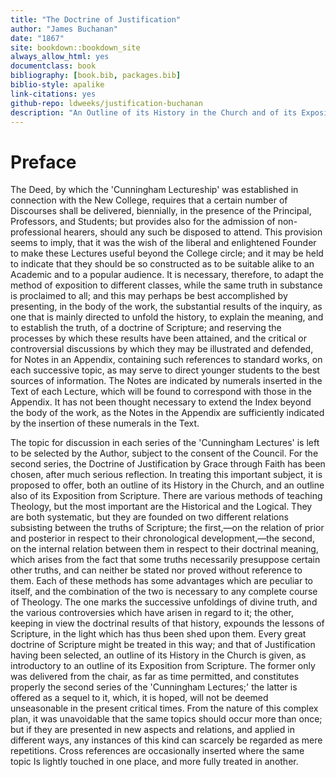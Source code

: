 ```yaml
--- 
title: "The Doctrine of Justification"
author: "James Buchanan"
date: "1867"
site: bookdown::bookdown_site
always_allow_html: yes
documentclass: book
bibliography: [book.bib, packages.bib]
biblio-style: apalike
link-citations: yes
github-repo: ldweeks/justification-buchanan
description: "An Outline of its History in the Church and of its Exposition from Scripture"
---
```


# Preface {-}

The Deed, by which the \'Cunningham Lectureship\' was established in connection with the New College, requires that a certain number of Discourses shall be delivered, biennially, in the presence of the Principal, Professors, and Students; but provides also for the admission of non-professional hearers, should any such be disposed to attend. This provision seems to imply, that it was the wish of the liberal and enlightened Founder to make these Lectures useful beyond the College circle; and it may be held to indicate that they should be so constructed as to be suitable alike to an Academic and to a popular audience. It is necessary, therefore, to adapt the method of exposition to different classes, while the same truth in substance is proclaimed to all; and this may perhaps be best accomplished by presenting, in the body of the work, the substantial results of the inquiry, as one that is mainly directed to unfold the history, to explain the meaning, and to establish the truth, of a doctrine of Scripture; and reserving the processes by which these results have been attained, and the critical or controversial discussions by which they may be illustrated and defended, for Notes in an Appendix, containing such references to standard works, on each successive topic, as may serve to direct younger students to the best sources of information. The Notes are indicated by numerals inserted in the Text of each Lecture, which will be found to correspond with those in the Appendix. It has not been thought necessary to extend the Index beyond the body of the work, as the Notes in the Appendix are sufficiently indicated by the insertion of these numerals in the Text.

The topic for discussion in each series of the \'Cunningham Lectures\' is left to be selected by the Author, subject to the consent of the Council. For the second series, the Doctrine of Justification by Grace through Faith has been chosen, after much serious reflection. In treating this important subject, it is proposed to offer, both an outline of its History in the Church, and an outline also of its Exposition from Scripture. There are various methods of teaching Theology, but the most important are the Historical and the Logical. They are both systematic, but they are founded on two different relations subsisting between the truths of Scripture; the first,---on the relation of prior and posterior in respect to their chronological development,---the second, on the internal relation between them in respect to their doctrinal meaning, which arises from the fact that some truths necessarily presuppose certain other truths, and can neither be stated nor proved without reference to them. Each of these methods has some advantages which are peculiar to itself, and the combination of the two is necessary to any complete course of Theology. The one marks the successive unfoldings of divine truth, and the various controversies which have arisen in regard to it; the other, keeping in view the doctrinal results of that history, expounds the lessons of Scripture, in the light which has thus been shed upon them. Every great doctrine of Scripture might be treated in this way; and that of Justification having been selected, an outline of its History in the Church is given, as introductory to an outline of its Exposition from Scripture. The former only was delivered from the chair, as far as time permitted, and constitutes properly the second series of the \'Cunningham Lectures;\' the latter is offered as a sequel to it, which, it is hoped, will not be deemed unseasonable in the present critical times. From the nature of this complex plan, it was unavoidable that the same topics should occur more than once; but if they are presented in new aspects and relations, and applied in different ways, any instances of this kind can scarcely be regarded as mere repetitions. Cross references are occasionally inserted where the same topic Is lightly touched in one place, and more fully treated in another.
